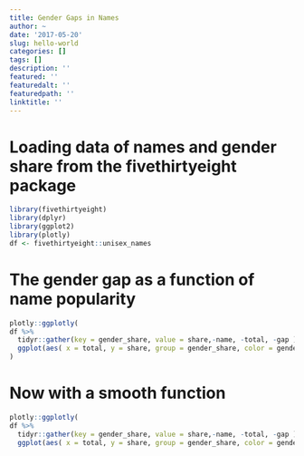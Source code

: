 ```yaml
---
title: Gender Gaps in Names
author: ~
date: '2017-05-20'
slug: hello-world
categories: []
tags: []
description: ''
featured: ''
featuredalt: ''
featuredpath: ''
linktitle: ''
---
```


# Loading data of names and gender share from the fivethirtyeight package

```r
library(fivethirtyeight)
library(dplyr)
library(ggplot2)
library(plotly)
df <- fivethirtyeight::unisex_names
```

# The gender gap as a function of name popularity 

```r
plotly::ggplotly(
df %>% 
  tidyr::gather(key = gender_share, value = share,-name, -total, -gap ) %>% 
  ggplot(aes( x = total, y = share, group = gender_share, color = gender_share))+geom_line()
)
```

# Now with a smooth function 

```r
plotly::ggplotly(
df %>% 
  tidyr::gather(key = gender_share, value = share,-name, -total, -gap ) %>% 
  ggplot(aes( x = total, y = share, group = gender_share, color = gender_share))+geom_smooth())
  
```
